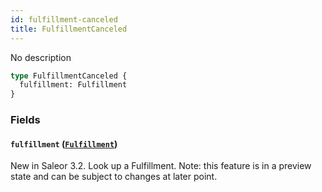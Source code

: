```yaml
---
id: fulfillment-canceled
title: FulfillmentCanceled
---
```



No description

```graphql
type FulfillmentCanceled {
  fulfillment: Fulfillment
}
```


### Fields

#### `fulfillment` ([`Fulfillment`](../../../developer/api-reference/objects/fulfillment))

New in Saleor 3.2. Look up a Fulfillment. Note: this feature is in a preview state and can be subject to changes at later point.




